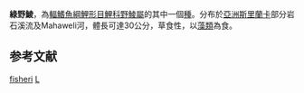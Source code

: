 {{Speciesbox 
| genus = Labeo
| species = fisheri
| image = Annals of the Carnegie Museum (1917) (18225517030).jpg
| status = EN
| status_system = iucn3.1
| authority = [[Jordan|Jordan]] & [[Starks|Starks]], 1917
| synonyms = *''Labeo gadeya''<br /><small>Deraniyagala, 1929</small>
*''Morulius gadeya''<br /><small>Deraniyagala, 1929</small>
}}
'''綠野鯪'''，為[[輻鰭魚綱|輻鰭魚綱]][[鯉形目|鯉形目]][[鯉科|鯉科]][[野鯪屬|野鯪屬]]的其中一個[[種|種]]。分布於[[亞洲|亞洲]][[斯里蘭卡|斯里蘭卡]]部分岩石溪流及Mahaweli河，體長可達30公分，草食性，以[[藻類|藻類]]為食。

== 参考文献 ==
{{reflist}}
{{Taxonbar}}

[[Category:野鯪屬|fisheri]]
[[Category:1917年描述的鱼类|L]]